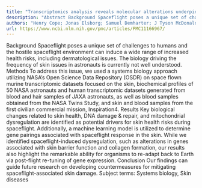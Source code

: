 ```yaml
---
title: "Transcriptomics analysis reveals molecular alterations underpinning spaceflight dermatology"
description: "Abstract Background Spaceflight poses a unique set of challenges to humans and the hostile spaceflight environment can induce a wide range of increased health risks, including dermatological issues. T..."
authors: "Henry Cope; Jonas Elsborg; Samuel Demharter; J Tyson McDonald; Chiara Wernecke; Hari Parthasarathy; Hriday Unadkat; Mira Chatrathi; Jennifer Claudio; Sigrid Reinsch; Pinar Avci; Sara R Zwart; Scott M Smith; Martina Heer; Masafumi Muratani; Cem Meydan; Eliah Overbey; Jangkeun Kim; Christopher R Chin; Jiwoon Park; Jonathan C Schisler; Christopher E Mason; Nathaniel J Szewczyk; Craig R G Willis; Amr Salam; Afshin Beheshti"
url: https://www.ncbi.nlm.nih.gov/pmc/articles/PMC11166967/
---
```


Background Spaceflight poses a unique set of challenges to humans and the hostile spaceflight environment can induce a wide range of increased health risks, including dermatological issues. The biology driving the frequency of skin issues in astronauts is currently not well understood. Methods To address this issue, we used a systems biology approach utilizing NASA’s Open Science Data Repository (OSDR) on space flown murine transcriptomic datasets focused on the skin, biochemical profiles of 50 NASA astronauts and human transcriptomic datasets generated from blood and hair samples of JAXA astronauts, as well as blood samples obtained from the NASA Twins Study, and skin and blood samples from the first civilian commercial mission, Inspiration4. Results Key biological changes related to skin health, DNA damage & repair, and mitochondrial dysregulation are identified as potential drivers for skin health risks during spaceflight. Additionally, a machine learning model is utilized to determine gene pairings associated with spaceflight response in the skin. While we identified spaceflight-induced dysregulation, such as alterations in genes associated with skin barrier function and collagen formation, our results also highlight the remarkable ability for organisms to re-adapt back to Earth via post-flight re-tuning of gene expression. Conclusion Our findings can guide future research on developing countermeasures for mitigating spaceflight-associated skin damage. Subject terms: Systems biology, Skin diseases
